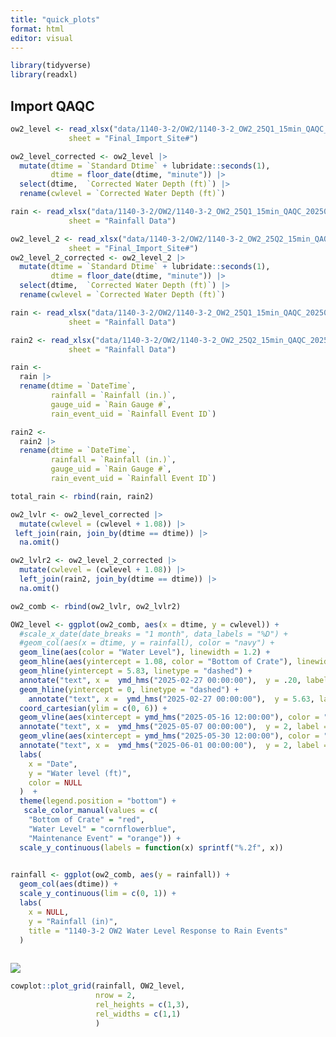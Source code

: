 ```yaml
---
title: "quick_plots"
format: html
editor: visual
---
```


```r
library(tidyverse)
library(readxl)
```

## Import QAQC

```r
ow2_level <- read_xlsx("data/1140-3-2/OW2/1140-3-2_OW2_25Q1_15min_QAQC_20250710_KR.xlsx",
             sheet = "Final_Import_Site#")

ow2_level_corrected <- ow2_level |>
  mutate(dtime = `Standard Dtime` + lubridate::seconds(1),
         dtime = floor_date(dtime, "minute")) |>
  select(dtime,  `Corrected Water Depth (ft)`) |>
  rename(cwlevel = `Corrected Water Depth (ft)`)

rain <- read_xlsx("data/1140-3-2/OW2/1140-3-2_OW2_25Q1_15min_QAQC_20250710_KR.xlsx",
             sheet = "Rainfall Data")

ow2_level_2 <- read_xlsx("data/1140-3-2/OW2/1140-3-2_OW2_25Q2_15min_QAQC_20250710_KR.xlsx",
             sheet = "Final_Import_Site#")
ow2_level_2_corrected <- ow2_level_2 |>
  mutate(dtime = `Standard Dtime` + lubridate::seconds(1),
         dtime = floor_date(dtime, "minute")) |>
  select(dtime,  `Corrected Water Depth (ft)`) |>
  rename(cwlevel = `Corrected Water Depth (ft)`)

rain <- read_xlsx("data/1140-3-2/OW2/1140-3-2_OW2_25Q1_15min_QAQC_20250710_KR.xlsx",
             sheet = "Rainfall Data")

rain2 <- read_xlsx("data/1140-3-2/OW2/1140-3-2_OW2_25Q2_15min_QAQC_20250710_KR.xlsx",
             sheet = "Rainfall Data")

rain <- 
  rain |> 
  rename(dtime = `DateTime`,
         rainfall = `Rainfall (in.)`,
         gauge_uid = `Rain Gauge #`,
         rain_event_uid = `Rainfall Event ID`)

rain2 <- 
  rain2 |> 
  rename(dtime = `DateTime`,
         rainfall = `Rainfall (in.)`,
         gauge_uid = `Rain Gauge #`,
         rain_event_uid = `Rainfall Event ID`)

total_rain <- rbind(rain, rain2)


```

```r
ow2_lvlr <- ow2_level_corrected |>
  mutate(cwlevel = (cwlevel + 1.08)) |>
 left_join(rain, join_by(dtime == dtime)) |>
  na.omit()

ow2_lvlr2 <- ow2_level_2_corrected |>
  mutate(cwlevel = (cwlevel + 1.08)) |>
  left_join(rain2, join_by(dtime == dtime)) |>
  na.omit()

ow2_comb <- rbind(ow2_lvlr, ow2_lvlr2)
```

```r
OW2_level <- ggplot(ow2_comb, aes(x = dtime, y = cwlevel)) +
  #scale_x_date(date_breaks = "1 month", data_labels = "%D") +
  #geom_col(aes(x = dtime, y = rainfall), color = "navy") +
  geom_line(aes(color = "Water Level"), linewidth = 1.2) +
  geom_hline(aes(yintercept = 1.08, color = "Bottom of Crate"), linewidth = 0.6 ) +
  geom_hline(yintercept = 5.83, linetype = "dashed") +
  annotate("text", x =  ymd_hms("2025-02-27 00:00:00"),  y = .20, label = "Bottom of pipe bedding", hjust = 0) +
  geom_hline(yintercept = 0, linetype = "dashed") +
    annotate("text", x =  ymd_hms("2025-02-27 00:00:00"),  y = 5.63, label = "Top of Storage", hjust = 0) +
  coord_cartesian(ylim = c(0, 6)) + 
  geom_vline(aes(xintercept = ymd_hms("2025-05-16 12:00:00"), color = "Maintenance Event"), linetype = 2, linewidth = 0.5) +
  annotate("text", x =  ymd_hms("2025-05-07 00:00:00"),  y = 2, label = "Orifice Drilled", hjust = 0) +
  geom_vline(aes(xintercept = ymd_hms("2025-05-30 12:00:00"), color = "Maintenance Event"), linetype = 2, linewidth = .5) +
  annotate("text", x =  ymd_hms("2025-06-01 00:00:00"),  y = 2, label = "Jetting", hjust = 0) +
  labs(
    x = "Date",
    y = "Water level (ft)",
    color = NULL
  )  +
  theme(legend.position = "bottom") +
   scale_color_manual(values = c(
    "Bottom of Crate" = "red",
    "Water Level" = "cornflowerblue",
    "Maintenance Event" = "orange")) +
  scale_y_continuous(labels = function(x) sprintf("%.2f", x))
  

rainfall <- ggplot(ow2_comb, aes(y = rainfall)) +
  geom_col(aes(dtime)) + 
  scale_y_continuous(lim = c(0, 1)) +
  labs(
    x = NULL,
    y = "Rainfall (in)",
    title = "1140-3-2 OW2 Water Level Response to Rain Events"
  )
  
```

![](http://127.0.0.1:30617/chunk_output/FA4C6EBE3bf1d8a2/681DD887/cu5eu7s9abes6/000130.png)

```r
cowplot::plot_grid(rainfall, OW2_level,
                   nrow = 2,
                   rel_heights = c(1,3),
                   rel_widths = c(1,1) 
                   )
```
